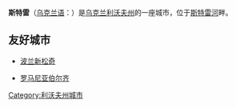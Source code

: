 {{Infobox Settlement
| name = 斯德雷<br/>Стрий
| image_skyline = Stryj bahnhof.jpg
| imagesize = 250px
| image_caption = 
| image_flag = 
| image_shield = Coat Of Arms of Stryi.png
| pushpin_map = Ukraine
| pushpin_label_position = bottom
| subdivision_type = 国家
| subdivision_name = {{UKR}}
| subdivision_type1 = [[乌克兰行政区划|州]]
| subdivision_name1 = [[利沃夫州|利沃夫州]]
| subdivision_type2 = 
| subdivision_name2 = 
| elevation_m = 296
| elevation_ft = 
| area_total_km2 = 16.95
| population_as_of = 2007年
| population_total = 57600
| population_density_km2 = auto
| timezone = [[EET|EET]]
| utc_offset = +2
| timezone_DST = [[EEST|EEST]]
| utc_offset_DST = +3
| latd = 49
| latm = 15
| lats = 
| latNS = N
| longd = 23
| longm = 51
| longs = 
| longEW = E
| website =  
}}
'''斯特雷'''（[[乌克兰语|乌克兰语]]：'''{{lang|uk|Стрий}}'''）是[[乌克兰|乌克兰]][[利沃夫州|利沃夫州]]的一座城市，位于[[斯特雷河|斯特雷河]]畔。

==友好城市==
*{{flagicon|Poland}}[[波兰|波兰]][[新松奇|新松奇]]
*{{flagicon|Romania}}[[罗马尼亚|罗马尼亚]][[伯尔齐|伯尔齐]]

{{Authority control}}

{{DEFAULTSORT:Стрий}}
[[Category:利沃夫州城市|Category:利沃夫州城市]]


{{Lviv-geo-stub}}